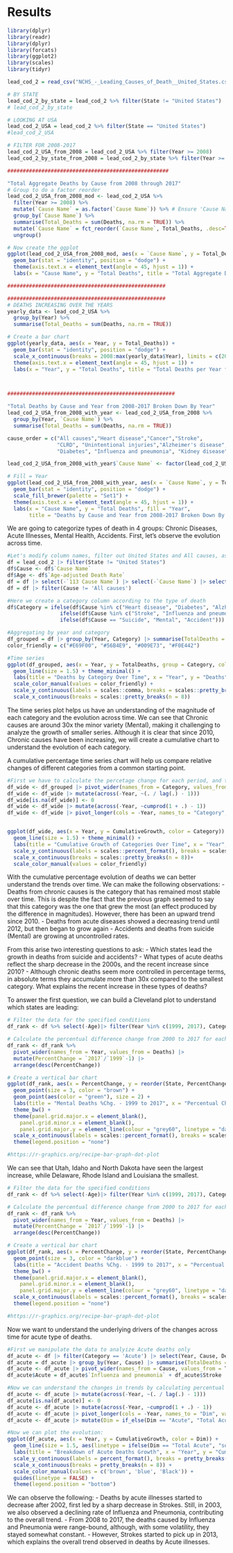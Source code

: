 # Results

```r
library(dplyr)
library(readr)
library(dplyr)
library(forcats)
library(ggplot2)
library(scales)
library(tidyr)
```

```r
lead_cod_2 = read_csv("NCHS_-_Leading_Causes_of_Death__United_States.csv")

# BY STATE
lead_cod_2_by_state = lead_cod_2 %>% filter(State != "United States")
# lead_cod_2_by_state

# LOOKING AT USA
lead_cod_2_USA = lead_cod_2 %>% filter(State == "United States")
#lead_cod_2_USA

# FILTER FOR 2008-2017
lead_cod_2_USA_from_2008 = lead_cod_2_USA %>% filter(Year >= 2008)
lead_cod_2_by_state_from_2008 = lead_cod_2_by_state %>% filter(Year >= 2008)
```

```r
####################################################

"Total Aggregate Deaths by Cause from 2008 through 2017"
# Group to do a factor reorder
lead_cod_2_USA_from_2008_mod <- lead_cod_2_USA %>% 
  filter(Year >= 2008) %>%
  mutate(`Cause Name` = as.factor(`Cause Name`)) %>% # Ensure 'Cause Name' is a factor
  group_by(`Cause Name`) %>%
  summarise(Total_Deaths = sum(Deaths, na.rm = TRUE)) %>%
  mutate(`Cause Name` = fct_reorder(`Cause Name`, Total_Deaths, .desc=TRUE)) %>%
  ungroup()

# Now create the ggplot
ggplot(lead_cod_2_USA_from_2008_mod, aes(x = `Cause Name`, y = Total_Deaths)) +
  geom_bar(stat = "identity", position = "dodge") +
  theme(axis.text.x = element_text(angle = 45, hjust = 1)) +
  labs(x = "Cause Name", y = "Total Deaths", title = "Total Aggregate Deaths by Cause from 2008 through 2017")

###################################################
```

```r
###################################################
# DEATHS INCREASING OVER THE YEARS
yearly_data <- lead_cod_2_USA %>%
  group_by(Year) %>%
  summarise(Total_Deaths = sum(Deaths, na.rm = TRUE))

# Create a bar chart
ggplot(yearly_data, aes(x = Year, y = Total_Deaths)) +
  geom_bar(stat = "identity", position = "dodge") +
  scale_x_continuous(breaks = 2008:max(yearly_data$Year), limits = c(2007, 2018)) +
  theme(axis.text.x = element_text(angle = 45, hjust = 1)) +
  labs(x = "Year", y = "Total Deaths", title = "Total Deaths per Year from 2008 Onwards")



######################################################


```

```r
"Total Deaths by Cause and Year from 2008-2017 Broken Down By Year"
lead_cod_2_USA_from_2008_with_year <- lead_cod_2_USA_from_2008 %>% 
  group_by(Year, `Cause Name`) %>%
  summarise(Total_Deaths = sum(Deaths, na.rm = TRUE)) 

cause_order = c("All causes","Heart disease","Cancer","Stroke", 
                "CLRD", "Unintentional injuries","Alzheimer's disease", 
                "Diabetes", "Influenza and pneumonia", "Kidney disease","Suicide" )

lead_cod_2_USA_from_2008_with_year$`Cause Name` <- factor(lead_cod_2_USA_from_2008_with_year$`Cause Name`, levels = cause_order)

# Fill = Year
ggplot(lead_cod_2_USA_from_2008_with_year, aes(x = `Cause Name`, y = Total_Deaths, fill = as.factor(Year))) +
  geom_bar(stat = "identity", position = "dodge") +
  scale_fill_brewer(palette = "Set1") +
  theme(axis.text.x = element_text(angle = 45, hjust = 1)) +
  labs(x = "Cause Name", y = "Total Deaths", fill = "Year", 
       title = "Deaths by Cause and Year from 2008-2017 Broken Down By Year")
```

We are going to categorize types of death in 4 groups: Chronic Diseases, Acute Illnesses, Mental Health, Accidents. First, let's observe the evolution across time.

```r
#Let's modify column names, filter out United States and All causes, as they are redundant for this anaylsis.
df = lead_cod_2 |> filter(State != "United States")
df$Cause <- df$`Cause Name`
df$Age <- df$`Age-adjusted Death Rate`
df = df |> select(-`113 Cause Name`) |> select(-`Cause Name`) |> select(-`Age-adjusted Death Rate`)
df = df |> filter(Cause != 'All causes')

#Here we create a category column according to the type of death
df$Category = ifelse(df$Cause %in% c("Heart disease", "Diabetes", "Alzheimer's disease", "Cancer", "CLRD", "Kidney disease"), "Chronic",
                 ifelse(df$Cause %in% c("Stroke", "Influenza and pneumonia"), "Acute",
                 ifelse(df$Cause == "Suicide", "Mental", "Accident")))

#Aggregating by year and category
df_grouped = df |> group_by(Year, Category) |> summarise(TotalDeaths = sum(Deaths, na.rm = TRUE), .groups = 'drop')
color_friendly = c("#E69F00", "#56B4E9", "#009E73", "#F0E442")

#Time series
ggplot(df_grouped, aes(x = Year, y = TotalDeaths, group = Category, color = Category)) +
  geom_line(size = 1.5) + theme_minimal() + 
  labs(title = "Deaths by Category Over Time", x = "Year", y = "Deaths", color = "Category") +
  scale_color_manual(values = color_friendly) +
  scale_y_continuous(labels = scales::comma, breaks = scales::pretty_breaks(n = 8)) + 
  scale_x_continuous(breaks = scales::pretty_breaks(n = 8))
```

The time series plot helps us have an understanding of the magnitude of each category and the evolution across time. We can see that Chronic causes are around 30x the minor variety (Mental), making it challenging to analyze the growth of smaller series. Although it is clear that since 2010, Chronic causes have been increasing, we will create a cumulative chart to understand the evolution of each category.

A cumulative percentage time series chart will help us compare relative changes of different categories from a common starting point.

```r
#First we have to calculate the percetage change for each period, and the accumulate it through the years:
df_wide <- df_grouped |> pivot_wider(names_from = Category, values_from = TotalDeaths, values_fill = list(TotalDeaths = 0))
df_wide <- df_wide |> mutate(across(-Year, ~(. / lag(.) - 1)))
df_wide[is.na(df_wide)] <- 0
df_wide <- df_wide |> mutate(across(-Year, ~cumprod(1 + .) - 1))
df_wide <- df_wide |> pivot_longer(cols = -Year, names_to = "Category", values_to = "CumulativeGrowth")


ggplot(df_wide, aes(x = Year, y = CumulativeGrowth, color = Category)) +
  geom_line(size = 1.5) + theme_minimal() + 
  labs(title = "Cumulative Growth of Categories Over Time", x = "Year", y = "Cumulative Growth") +
  scale_y_continuous(labels = scales::percent_format(), breaks = scales::pretty_breaks(n = 8)) + 
  scale_x_continuous(breaks = scales::pretty_breaks(n = 8))+
  scale_color_manual(values = color_friendly)
```

With the cumulative percentage evolution of deaths we can better understand the trends over time. We can make the following observations: - Deaths from chronic causes is the category that has remained most stable over time. This is despite the fact that the previous graph seemed to say that this category was the one that grew the most (an effect produced by the difference in magnitudes). However, there has been an upward trend since 2010. - Deaths from acute diseases showed a decreasing trend until 2012, but then began to grow again - Accidents and deaths from suicide (Mental) are growing at uncontrolled rates.

From this arise two interesting questions to ask: - Which states lead the growth in deaths from suicide and accidents? - What types of acute deaths reflect the sharp decrease in the 2000s, and the recent increase since 2010? - Although chronic deaths seem more controlled in percentage terms, in absolute terms they accumulate more than 30x compared to the smallest category. What explains the recent increase in these types of deaths?

To answer the first question, we can build a Cleveland plot to understand which states are leading:

```r


# Filter the data for the specified conditions
df_rank <- df %>% select(-Age)|> filter(Year %in% c(1999, 2017), Category == "Mental")

# Calculate the percentual difference change from 2000 to 2017 for each state
df_rank <- df_rank %>%
  pivot_wider(names_from = Year, values_from = Deaths) |>
  mutate(PercentChange = `2017`/`1999`-1) |>
  arrange(desc(PercentChange))

# Create a vertical bar chart
ggplot(df_rank, aes(x = PercentChange, y = reorder(State, PercentChange))) +
  geom_point(size = 3, color = "brown") +
  geom_point(aes(color = "green"), size = 2) +
  labs(title = "Mental Deaths %Chg. - 1999 to 2017", x = "Percentual Change", y = 'State') +
  theme_bw() +
  theme(panel.grid.major.x = element_blank(),
    panel.grid.minor.x = element_blank(),
    panel.grid.major.y = element_line(colour = "grey60", linetype = "dashed"))+
  scale_x_continuous(labels = scales::percent_format(), breaks = scales::pretty_breaks(n = 8))+ 
  theme(legend.position = "none")

#https://r-graphics.org/recipe-bar-graph-dot-plot

```

We can see that Utah, Idaho and North Dakota have seen the largest increase, while Delaware, Rhode Island and Louisiana the smallest.

```r
# Filter the data for the specified conditions
df_rank <- df %>% select(-Age)|> filter(Year %in% c(1999, 2017), Category == "Accident")

# Calculate the percentual difference change from 2000 to 2017 for each state
df_rank <- df_rank %>%
  pivot_wider(names_from = Year, values_from = Deaths) |>
  mutate(PercentChange = `2017`/`1999`-1) |>
  arrange(desc(PercentChange))

# Create a vertical bar chart
ggplot(df_rank, aes(x = PercentChange, y = reorder(State, PercentChange))) +
  geom_point(size = 3, color = "darkblue") +
  labs(title = "Accident Deaths %Chg. - 1999 to 2017", x = "Percentual Change", y = 'State') +
  theme_bw() +
  theme(panel.grid.major.x = element_blank(),
    panel.grid.minor.x = element_blank(),
    panel.grid.major.y = element_line(colour = "grey60", linetype = "dashed"))+
  scale_x_continuous(labels = scales::percent_format(), breaks = scales::pretty_breaks(n = 8))+ 
  theme(legend.position = "none")

#https://r-graphics.org/recipe-bar-graph-dot-plot

```

Now we want to understand the underlying drivers of the changes across time for acute type of deaths.

```r
#First we manipulate the data to analyize Acute deaths only
df_acute <- df |> filter(Category == 'Acute') |> select(Year, Cause, Deaths)
df_acute = df_acute |> group_by(Year, Cause) |> summarise(TotalDeaths = sum(Deaths, na.rm = TRUE), .groups = 'drop')
df_acute <- df_acute |> pivot_wider(names_from = Cause, values_from = TotalDeaths, values_fill = list(TotalDeaths = 0))
df_acute$Acute = df_acute$`Influenza and pneumonia` + df_acute$Stroke

#Now we can understand the changes in trends by calculating percentual changes:
df_acute <- df_acute |> mutate(across(-Year, ~(. / lag(.) - 1)))
df_acute[is.na(df_acute)] <- 0
df_acute <- df_acute |> mutate(across(-Year, ~cumprod(1 + .) - 1))
df_acute <- df_acute |> pivot_longer(cols = -Year, names_to = "Dim", values_to = "CumulativeGrowth")
df_acute <- df_acute |> mutate(Dim = if_else(Dim == "Acute", "Total Acute", Dim))

#Now we can plot the evolution:
ggplot(df_acute, aes(x = Year, y = CumulativeGrowth, color = Dim)) +
  geom_line(size = 1.5, aes(linetype = ifelse(Dim == "Total Acute", "solid", "dashed"))) +
  labs(title = "Breakdown of Acute Deaths Growth", x = "Year", y = "Cumulative Growth") +
  scale_y_continuous(labels = percent_format(), breaks = pretty_breaks(n = 8)) + 
  scale_x_continuous(breaks = pretty_breaks(n = 8)) +
  scale_color_manual(values = c('brown', 'blue', 'Black')) +
  guides(linetype = FALSE) +
  theme(legend.position = "bottom")
```

We can observe the following: - Deaths by acute illnesses started to decrease after 2002, first led by a sharp decrease in Strokes. Still, in 2003, we also observed a declining rate of Influenza and Pneumonia, contributing to the overall trend. - From 2008 to 2017, the deaths caused by Influenza and Pneumonia were range-bound, although, with some volatility, they stayed somewhat constant. - However, Strokes started to pick up in 2013, which explains the overall trend observed in deaths by Acute illnesses.
